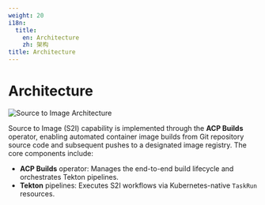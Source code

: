 ```yaml
---
weight: 20
i18n:
  title:
    en: Architecture
    zh: 架构
title: Architecture
---
```


# Architecture

![Source to Image Architecture](./assets/s2i-archtecture.png "Source to Image Architecture")

Source to Image (S2I) capability is implemented through the **ACP Builds** operator,
enabling automated container image builds from Git repository source code and subsequent pushes to a designated image registry. 
The core components include:

- **ACP Builds** operator: Manages the end-to-end build lifecycle and orchestrates Tekton pipelines.
- **Tekton** pipelines: Executes S2I workflows via Kubernetes-native `TaskRun` resources.